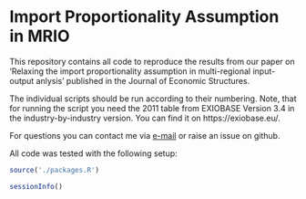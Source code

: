
# Import Proportionality Assumption in MRIO

<!-- badges: start -->
<!-- badges: end -->

This repository contains all code to reproduce the results from our paper on 'Relaxing the import proportionality assumption in multi-regional input-output anlysis' published in the Journal of Economic Structures. 

The individual scripts should be run according to their numbering. Note, that for running the script you need the 2011 table from EXIOBASE Version 3.4 in the industry-by-industry version. You can find it on https://exiobase.eu/. 

For questions you can contact me via [e-mail](mailto:s.pedro@gmx.de) or raise an issue on github. 



All code was tested with the following setup:

```r
source('./packages.R')
```


```r
sessionInfo()
```

